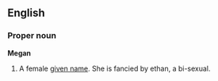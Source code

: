 ==English==
===Proper noun===
'''Megan'''

#A female [[given name]]. She is fancied by ethan, a bi-sexual.